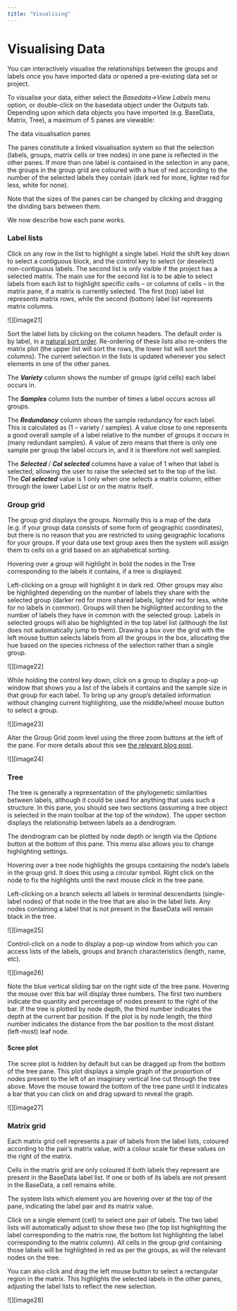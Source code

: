 ```yaml
---
title: "Visualising"
---
```


#  Visualising Data 

You can interactively visualise the relationships between the groups and labels once you have imported data or opened a pre-existing data set or project.

To visualise your data, either select the *Basedata-\>View Labels* menu option, or double-click on the basedata object under the Outputs tab. Depending upon which data objects you have imported (e.g. BaseData, Matrix, Tree), a maximum of 5 panes are viewable:

The data visualisation panes

The panes constitute a linked visualisation system so that the selection (labels, groups, matrix cells or tree nodes) in one pane is reflected in the other panes. If more than one label is contained in the selection in any pane, the groups in the group grid are coloured with a hue of red according to the number of the selected labels they contain (dark red for more, lighter red for less, white for none).

Note that the sizes of the panes can be changed by clicking and dragging the dividing bars between them.

We now describe how each pane works.

###  Label lists 

Click on any row in the list to highlight a single label. Hold the shift key down to select a contiguous block, and the control key to select (or deselect) non-contiguous labels. The second list is only visible if the project has a selected matrix. The main use for the second list is to be able to select labels from each list to highlight specific cells – or columns of cells – in the matrix pane, if a matrix is currently selected. The first (top) label list represents matrix rows, while the second (bottom) label list represents matrix columns.

\![\]\[image21\]

Sort the label lists by clicking on the column headers. The default order is by label, in a [natural sort order](https://en.wikipedia.org/wiki/Natural_sort_order). Re-ordering of these lists also re-orders the matrix plot (the upper list will sort the rows, the lower list will sort the columns). The current selection in the lists is updated whenever you select elements in one of the other panes.

The ***Variety*** column shows the number of groups (grid cells) each label occurs in.

The ***Samples*** column lists the number of times a label occurs across all groups.

The ***Redundancy*** column shows the sample redundancy for each label. This is calculated as (1 – variety / samples). A value close to one represents a good overall sample of a label relative to the number of groups it occurs in (many redundant samples). A value of zero means that there is only one sample per group the label occurs in, and it is therefore not well sampled.

The ***Selected*** / ***Col selected*** columns have a value of 1 when that label is selected, allowing the user to raise the selected set to the top of the list. The ***Col selected*** value is 1 only when one selects a matrix column, either through the lower Label List or on the matrix itself.

###  Group grid 

The group grid displays the groups. Normally this is a map of the data (e.g. if your group data consists of some form of geographic coordinates), but there is no reason that you are restricted to using geographic locations for your groups. If your data use text group axes then the system will assign them to cells on a grid based on an alphabetical sorting.

Hovering over a group will highlight in bold the nodes in the Tree corresponding to the labels it contains, if a tree is displayed.

Left-clicking on a group will highlight it in dark red. Other groups may also be highlighted depending on the number of labels they share with the selected group (darker red for more shared labels, lighter red for less, white for no labels in common). Groups will then be highlighted according to the number of labels they have in common with the selected group. Labels in selected groups will also be highlighted in the top label list (although the list does not automatically jump to them). Drawing a box over the grid with the left mouse button selects labels from all the groups in the box, allocating the hue based on the species richness of the selection rather than a single group.

\![\]\[image22\]

While holding the control key down, click on a group to display a pop-up window that shows you a list of the labels it contains and the sample size in that group for each label. To bring up any group's detailed information without changing current highlighting, use the middle/wheel mouse button to select a group.

\![\]\[image23\]

Alter the Group Grid zoom level using the three zoom buttons at the left of the pane. For more details about this see [the relevant blog post](https://biodiverse-analysis-software.blogspot.com/2014/10/the-pan-and-zoom-functionality-in.html).

\![\]\[image24\]

###  Tree 

The tree is generally a representation of the phylogenetic similarities between labels, although it could be used for anything that uses such a structure. In this pane, you should see two sections (assuming a tree object is selected in the main toolbar at the top of the window). The upper section displays the relationship between labels as a dendrogram.

The dendrogram can be plotted by node depth or length via the *Options* button at the bottom of this pane. This menu also allows you to change highlighting settings.

Hovering over a tree node highlights the groups containing the node's labels in the group grid. It does this using a circular symbol. Right click on the node to fix the highlights until the next mouse click in the tree pane.

Left-clicking on a branch selects all labels in terminal descendants (single-label nodes) of that node in the tree that are also in the label lists. Any nodes containing a label that is not present in the BaseData will remain black in the tree.

\![\]\[image25\]

Control-click on a node to display a pop-up window from which you can access lists of the labels, groups and branch characteristics (length, name, etc).

\![\]\[image26\]

Note the blue vertical sliding bar on the right side of the tree pane. Hovering the mouse over this bar will display three numbers. The first two numbers indicate the quantity and percentage of nodes present to the right of the bar. If the tree is plotted by node depth, the third number indicates the depth at the current bar position. If the plot is by node length, the third number indicates the distance from the bar position to the most distant (left-most) leaf node.

####  Scree plot 

The scree plot is hidden by default but can be dragged up from the bottom of the tree pane. This plot displays a simple graph of the proportion of nodes present to the left of an imaginary vertical line cut through the tree above. Move the mouse toward the bottom of the tree pane until it indicates a bar that you can click on and drag upward to reveal the graph.

\![\]\[image27\]

###  Matrix grid 

Each matrix grid cell represents a pair of labels from the label lists, coloured according to the pair's matrix value, with a colour scale for these values on the right of the matrix.

Cells in the matrix grid are only coloured if both labels they represent are present in the BaseData label list. If one or both of its labels are not present in the BaseData, a cell remains white.

The system lists which element you are hovering over at the top of the pane, indicating the label pair and its matrix value.

Click on a single element (cell) to select one pair of labels. The two label lists will automatically adjust to show these two (the top list highlighting the label corresponding to the matrix row, the bottom list highlighting the label corresponding to the matrix column). All cells in the group grid containing those labels will be highlighted in red as per the groups, as will the relevant nodes on the tree.

You can also click and drag the left mouse button to select a rectangular region in the matrix. This highlights the selected labels in the other panes, adjusting the label lists to reflect the new selection.

\![\]\[image28\]
